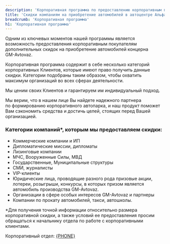 ```yaml
---
description: 'Корпоративная программа по предоставлению корпоративным покупателям дополнительных скидок на приобретение автомобилей концерна GM-Avtovaz'
title: 'Скидки компаниям на приобретение автомобилей в автоцентре Альфа'
breadcrumb: 'Корпоративная программа'
h1: 'Корпоративная программа'
---
```



<p>
	 Одним из&nbsp;ключевых моментов нашей программы является возможность предоставления корпоративным покупателям дополнительных скидок на&nbsp;приобретение автомобилей концерна <nobr>GM-Avtovaz</nobr>.
</p>
<p>
	 Корпоративная программа содержит в&nbsp;себе несколько категорий корпоративных Клиентов, которые имеют право получить данные скидки. Категории подобраны таким образом, чтобы охватить максимум организаций во&nbsp;всех сферах деятельности.
</p>
<p>
	 Мы&nbsp;ценим своих Клиентов и&nbsp;гарантируем им&nbsp;индивидуальный подход.
</p>
<p>
	 Мы&nbsp;верим, что в&nbsp;нашем лице Вы&nbsp;найдете надежного партнера по&nbsp;формированию корпоративного автопарка, и&nbsp;наш продукт поможет Вам сэкономить средства и&nbsp;достичь целей, стоящих перед Вашей организацией.
</p>
<h3> Категории компаний*, которым мы&nbsp;предоставляем скидки:</h3>
<ul>
	<li>Коммерческие компании и&nbsp;ИП</li>
	<li>Дипломатические миссии, дипломаты</li>
	<li>Лизинговые компании</li>
	<li>МЧС, Вооруженные Силы, МВД</li>
	<li>Государственные, Муниципальные структуры</li>
	<li>СМИ, журналисты</li>
	<li><nobr>VIP-клиенты</nobr></li>
	<li>Юридические лица, проводящие разного рода призовые акции, лотереи, розыгрыши, конкурсы, в&nbsp;которых призом является автомобиль производства <nobr>GM-Avtovaz</nobr>.</li>
	<li>Организации в&nbsp;сфере особых интересов <nobr>GM-Avtovaz</nobr> и&nbsp;партнеры</li>
	<li>Компании по&nbsp;прокату автомобилей, такси, автошколы.</li>
</ul>
<p>*Для получения точной информации относительно размера корпоративной скидки, а&nbsp;также условий ее&nbsp;предоставления просим обращаться к&nbsp;начальнику отдела по&nbsp;работе с&nbsp;корпоративными клиентами.</p>
<p>
	 Корпоративный отдел:&nbsp;<a href={`tel:${phoneFormat(PHONE)}`}>{PHONE}</a>
</p>